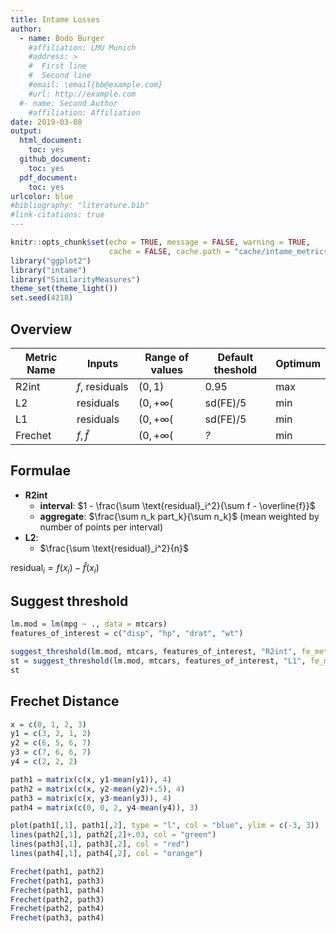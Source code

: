 ```yaml
---
title: Intame Losses
author: 
  - name: Bodo Burger
    #affiliation: LMU Munich
    #address: >
    #  First line
    #  Second line
    #email: \email{bb@example.com}
    #url: http://example.com
  #- name: Second Author
    #affiliation: Affiliation
date: 2019-03-08
output:
  html_document: 
    toc: yes
  github_document:
    toc: yes
  pdf_document:
    toc: yes
urlcolor: blue
#bibliography: "literature.bib"
#link-citations: true
---
```


```r
knitr::opts_chunk$set(echo = TRUE, message = FALSE, warning = TRUE,
                      cache = FALSE, cache.path = "cache/intame_metrics")
library("ggplot2")
library("intame")
library("SimilarityMeasures")
theme_set(theme_light())
set.seed(4218)
```

## Overview

Metric Name    | Inputs         | Range of values | Default theshold | Optimum
-------------- | -------------- | --------------- | ---------------- | --------
R2int          | $f$, residuals | $(0, 1)$        | $0.95$           |  max
L2             | residuals      | $(0, +\infty($  | sd(FE)/5         |  min
L1             | residuals      | $(0, +\infty($  | sd(FE)/5         |  min
Frechet        | $f, \hat{f}$   | $(0, +\infty($  | *?*              |  min           

## Formulae

- **R2int**
    - **interval**: $1 - \frac{\sum \text{residual}_i^2}{\sum f - \overline{f}}$
    - **aggregate**: $\frac{\sum n_k part_k}{\sum n_k}$ (mean weighted by number of points per interval)
- **L2**: 
    - $\frac{\sum \text{residual}_i^2}{n}$

$\text{residual}_i = f(x_i) - \hat{f}(x_i)$

## Suggest threshold

```r
lm.mod = lm(mpg ~ ., data = mtcars)
features_of_interest = c("disp", "hp", "drat", "wt")

suggest_threshold(lm.mod, mtcars, features_of_interest, "R2int", fe_method = "ALE")
st = suggest_threshold(lm.mod, mtcars, features_of_interest, "L1", fe_method = "PD")
st
```


## Frechet Distance

```r
x = c(0, 1, 2, 3)
y1 = c(3, 2, 1, 2)
y2 = c(6, 5, 6, 7)
y3 = c(7, 6, 6, 7)
y4 = c(2, 2, 2)

path1 = matrix(c(x, y1-mean(y1)), 4)
path2 = matrix(c(x, y2-mean(y2)+.5), 4)
path3 = matrix(c(x, y3-mean(y3)), 4)
path4 = matrix(c(0, 0, 2, y4-mean(y4)), 3)

plot(path1[,1], path1[,2], type = "l", col = "blue", ylim = c(-3, 3))
lines(path2[,1], path2[,2]+.03, col = "green")
lines(path3[,1], path3[,2], col = "red")
lines(path4[,1], path4[,2], col = "orange")

Frechet(path1, path2)
Frechet(path1, path3)
Frechet(path1, path4)
Frechet(path2, path3)
Frechet(path2, path4)
Frechet(path3, path4)
```
